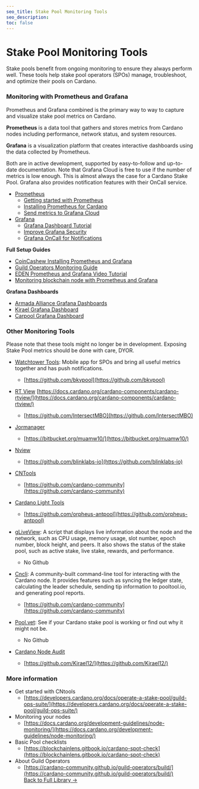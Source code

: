 ```yaml
---
seo_title: Stake Pool Monitoring Tools
seo_description:
toc: false
---
```


# Stake Pool Monitoring Tools

Stake pools benefit from ongoing monitoring to ensure they always perform well. These tools help stake pool operators (SPOs) manage, troubleshoot, and optimize their pools on Cardano.

### Monitoring with Prometheus and Grafana

Prometheus and Grafana combined is the primary way to way to capture and visualize stake pool metrics on Cardano.

**Prometheus** is a data tool that gathers and stores metrics from Cardano nodes including performance, network status, and system resources. 

**Grafana** is a visualization platform that creates interactive dashboards using the data collected by Prometheus.

Both are in active development, supported by easy-to-follow and up-to-date documentation. Note that Grafana Cloud is free to use if the number of metrics is low enough. This is almost always the case for a Cardano Stake Pool. Grafana also provides notification features with their OnCall service.

- [Prometheus](https://prometheus.io/)
  - [Getting started with Prometheus](https://prometheus.io/docs/prometheus/latest/getting_started/)
  - [Installing Prometheus for Cardano](https://cardano-course.gitbook.io/cardano-course/handbook/monitoring-our-nodes)
  - [Send metrics to Grafana Cloud](https://grafana.com/docs/grafana-cloud/send-data/metrics/metrics-prometheus/)
- [Grafana](https://grafana.com/)
  - [Grafana Dashboard Tutorial](https://developers.cardano.org/docs/operate-a-stake-pool/grafana-dashboard-tutorial/)
  - [Improve Grafana Security](https://developers.cardano.org/docs/operate-a-stake-pool/improve-grafana-security/)
  - [Grafana OnCall for Notifications](https://grafana.com/products/cloud/oncall/)

**Full Setup Guides**
- [CoinCashew Installing Prometheus and Grafana](https://www.coincashew.com/coins/overview-ada/guide-how-to-build-a-haskell-stakepool-node/part-iii-operation/setting-up-dashboards)
- [Guild Operators Monitoring Guide](https://cardano-community.github.io/guild-operators/Appendix/monitoring/?h=promet)
- [EDEN Prometheus and Grafana Video Tutorial](https://youtu.be/oImqk-eubfs)
- [Monitoring blockchain node with Prometheus and Grafana](https://www.youtube.com/watch?v=opSlGGa6lLg)

**Grafana Dashboards**
  - [Armada Alliance Grafana Dashboards](https://github.com/armada-alliance/dashboards)
  - [Kirael Grafana Dashboard](https://github.com/Kirael12/Cardano-Grafana-Dashboards)
  - [Carpool Grafana Dashboard](https://github.com/CardenPool/Cardano-Stake-Pool-Grafana-Dashboard)

### Other Monitoring Tools

Please note that these tools might no longer be in development. Exposing Stake Pool metrics should be done with care, DYOR.

- [Watchtower Tools](https://watchtower.tools/): Mobile app for SPOs and bring all useful metrics together and has push notifications.
    
    - [https://github.com/bkvpool](https://github.com/bkvpool)
- [RT View](https://github.com/IntersectMBO/cardano-node/blob/master/cardano-tracer/docs/cardano-rtview.md/) [https://docs.cardano.org/cardano-components/cardano-rtview/](https://docs.cardano.org/cardano-components/cardano-rtview/)
    
    - [https://github.com/IntersectMBO](https://github.com/IntersectMBO)
- [Jormanager](https://bitbucket.org/muamw10/jormanager/src/develop/)
    
    - [https://bitbucket.org/muamw10/](https://bitbucket.org/muamw10/)
- [Nview](https://github.com/blinklabs-io/nview)
    
    - [https://github.com/blinklabs-io](https://github.com/blinklabs-io)
- [CNTools](https://cardano-community.github.io/guild-operators/Scripts/cntools/)
    
    - [https://github.com/cardano-community](https://github.com/cardano-community)
- [Cardano Light Tools](https://github.com/orpheus-antpool/cardano-light-tools)
    
    - [https://github.com/orpheus-antpool](https://github.com/orpheus-antpool)
- [gLiveView](https://developers.cardano.org/docs/operate-a-stake-pool/monitoring-gliveview/): A script that displays live information about the node and the network, such as CPU usage, memory usage, slot number, epoch number, block height, and peers. It also shows the status of the stake pool, such as active stake, live stake, rewards, and performance.
    
    - No Github
- [Cncli](https://github.com/cardano-community/cncli): A community-built command-line tool for interacting with the Cardano node. It provides features such as syncing the ledger state, calculating the leader schedule, sending tip information to pooltool.io, and generating pool reports.
    
    - [https://github.com/cardano-community](https://github.com/cardano-community)
- [Pool.vet](https://pool.vet/): See if your Cardano stake pool is working or find out why it might not be.
    
    - No Github
- [Cardano Node Audit](https://github.com/Kirael12/cardano-node-audit)
    
    - [https://github.com/Kirael12/](https://github.com/Kirael12/)

### More information  

* Get started with CNtools
	* [https://developers.cardano.org/docs/operate-a-stake-pool/guild-ops-suite/](https://developers.cardano.org/docs/operate-a-stake-pool/guild-ops-suite/)  
* Monitoring your nodes
	* [https://docs.cardano.org/development-guidelines/node-monitoring/](https://docs.cardano.org/development-guidelines/node-monitoring/)  
* Basic Pool checklists
	* [https://blockchainlens.gitbook.io/cardano-spot-check](https://blockchainlens.gitbook.io/cardano-spot-check)  
* About Guild Operators
	* [https://cardano-community.github.io/guild-operators/build/](https://cardano-community.github.io/guild-operators/build/)  
[Back to Full Library →](https://www.adastack.io/all_pages)
